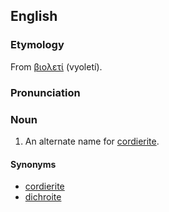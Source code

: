 ==English==
{{wikipedia|Cordierite}}

===Etymology===
From {{Gr.}} [[βιολετί]] (vyoletí).

===Pronunciation===
{{IPA|/ˈaɪəˌlaɪt/}}

===Noun===
{{en-noun|-}}

# {{context|[[gemology]]}} An alternate name for [[cordierite]].

====Synonyms====
* [[cordierite]]
* [[dichroite]]